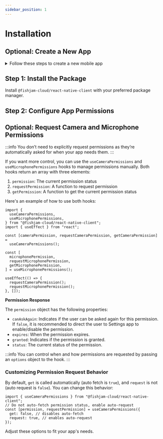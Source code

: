 ```yaml
---
sidebar_position: 1
---
```



# Installation

## Optional: Create a New App

<details>
  <summary>Follow these steps to create a new mobile app</summary>

If you don't have an existing project, you can create a new Expo app using a template

```bash
npx create-expo-app@latest my-video-app
```

As the next step, you have to generate native files with the `expo prebuild` command:

```bash
npx expo prebuild
```

You can also follow more detailed [Expo instructions](https://docs.expo.dev/get-started/introduction/).

</details>

## Step 1: Install the Package

Install `@fishjam-cloud/react-native-client` with your preferred package manager.

<InstallPackage />

## Step 2: Configure App Permissions

<ConfigurePermissions />

## Optional: Request Camera and Microphone Permissions

:::info
You don’t need to explicitly request permissions as they’re automatically asked for when your app needs them.
:::

If you want more control, you can use the `useCameraPermissions` and `useMicrophonePermissions` hooks to manage permissions manually. Both hooks return an array with three elements:

1. `permission`: The current permission status
2. `requestPermission`: A function to request permission
3. `getPermission`: A function to get the current permission status

Here's an example of how to use both hooks:

```tsx
import {
  useCameraPermissions,
  useMicrophonePermissions,
} from "@fishjam-cloud/react-native-client";
import { useEffect } from "react";

const [cameraPermission, requestCameraPermission, getCameraPermission] =
  useCameraPermissions();

const [
  microphonePermission,
  requestMicrophonePermission,
  getMicrophonePermission,
] = useMicrophonePermissions();

useEffect(() => {
  requestCameraPermission();
  requestMicrophonePermission();
}, []);
```

**Permission Response**

The `permission` object has the following properties:

- `canAskAgain`: Indicates if the user can be asked again for this permission. If `false`, it is recommended to direct the user to Settings app to enable/disable the permission.
- `expires`: When the permission expires.
- `granted`: Indicates if the permission is granted.
- `status`: The current status of the permission.

:::info
You can control when and how permissions are requested by passing an `options` object to the hook.
:::

### Customizing Permission Request Behavior

By default, `get` is called automatically (auto fetch is `true`), and `request` is not (auto request is `false`). You can change this behavior:

```tsx
import { useCameraPermissions } from "@fishjam-cloud/react-native-client";
// Do not auto-fetch permission status, enable auto-request
const [permission, requestPermission] = useCameraPermissions({
  get: false, // disables auto-fetch
  request: true, // enables auto-request
});
```

Adjust these options to fit your app's needs.
